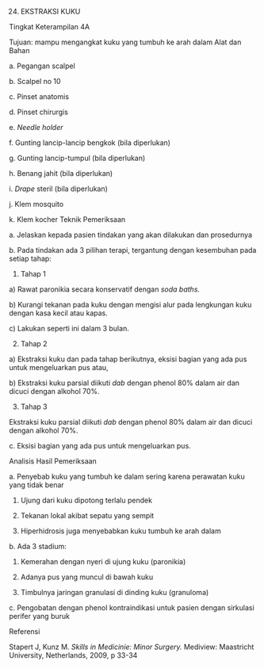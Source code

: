 

24. EKSTRAKSI KUKU

Tingkat Keterampilan 4A

Tujuan: mampu mengangkat kuku yang tumbuh ke arah dalam Alat dan Bahan

a. Pegangan scalpel

b. Scalpel no 10

c. Pinset anatomis

d. Pinset chirurgis

e. _Needle holder_

f. Gunting lancip-lancip bengkok (bila diperlukan)

g. Gunting lancip-tumpul (bila diperlukan)

h. Benang jahit (bila diperlukan)

i. _Drape_ steril (bila diperlukan)

j. Klem mosquito

k. Klem kocher Teknik Pemeriksaan

a. Jelaskan kepada pasien tindakan yang akan dilakukan dan prosedurnya

b. Pada tindakan ada 3 pilihan terapi, tergantung dengan kesembuhan pada setiap tahap:

1) Tahap 1

a) Rawat paronikia secara konservatif dengan _soda baths._

b) Kurangi tekanan pada kuku dengan mengisi alur pada lengkungan kuku dengan kasa kecil atau kapas.

 

c) Lakukan seperti ini dalam 3 bulan.

2) Tahap 2

a) Ekstraksi kuku dan pada tahap berikutnya, eksisi bagian yang ada pus untuk mengeluarkan pus atau,

b) Ekstraksi kuku parsial diikuti _dab_ dengan phenol 80% dalam air dan dicuci dengan alkohol 70%.

3) Tahap 3

Ekstraksi kuku parsial diikuti _dab_ dengan phenol 80% dalam air dan dicuci dengan alkohol 70%.

c. Eksisi bagian yang ada pus untuk mengeluarkan pus.

Analisis Hasil Pemeriksaan

a. Penyebab kuku yang tumbuh ke dalam sering karena perawatan kuku yang tidak benar

1) Ujung dari kuku dipotong terlalu pendek

2) Tekanan lokal akibat sepatu yang sempit

3) Hiperhidrosis juga menyebabkan kuku tumbuh ke arah dalam

b. Ada 3 stadium:

1) Kemerahan dengan nyeri di ujung kuku (paronikia)

2) Adanya pus yang muncul di bawah kuku

3) Timbulnya jaringan granulasi di dinding kuku (granuloma)

c. Pengobatan dengan phenol kontraindikasi untuk pasien dengan sirkulasi perifer yang buruk

Referensi

Stapert J, Kunz M. _Skills in Medicinie: Minor Surgery._ Mediview: Maastricht University, Netherlands, 2009, p 33-34
